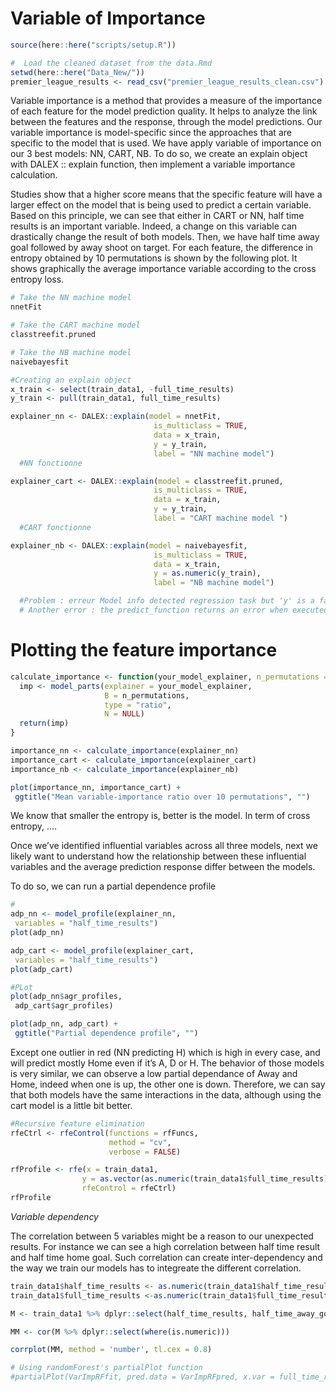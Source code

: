 # Variable of Importance

```r
source(here::here("scripts/setup.R"))
```

```r
#  Load the cleaned dataset from the data.Rmd
setwd(here::here("Data_New/"))
premier_league_results <- read_csv("premier_league_results_clean.csv")
```

Variable importance is a method that provides a measure of the importance of each feature for the model prediction quality. It helps to analyze the link between the features and the response, through the model predictions. 
Our variable importance is model-specific since the approaches that are specific to the model that is used. We have apply variable of importance on our 3 best models: NN, CART, NB. To do so, we create an explain object with DALEX :: explain function, then implement a variable importance calculation. 

Studies show that a higher score means that the specific feature will have a larger effect on the model that is being used to predict a certain variable. Based on this principle, we can see that either in CART or NN, half time results is an important variable. Indeed, a change on this variable can drastically change the result of both models. Then, we have half time away goal followed by away shoot on target.
For each feature, the difference in entropy obtained by 10 permutations is shown by the following plot. It shows graphically the average importance variable according to the cross entropy loss.

```r
# Take the NN machine model 
nnetFit

# Take the CART machine model 
classtreefit.pruned

# Take the NB machine model 
naivebayesfit

#Creating an explain object
x_train <- select(train_data1, -full_time_results)
y_train <- pull(train_data1, full_time_results)

explainer_nn <- DALEX::explain(model = nnetFit,
                                is_multiclass = TRUE,
                                data = x_train,
                                y = y_train,
                                label = "NN machine model")
  #NN fonctionne

explainer_cart <- DALEX::explain(model = classtreefit.pruned,
                                is_multiclass = TRUE,
                                data = x_train,
                                y = y_train,
                                label = "CART machine model ")
  #CART fonctionne

explainer_nb <- DALEX::explain(model = naivebayesfit,
                                is_multiclass = TRUE,
                                data = x_train,
                                y = as.numeric(y_train),
                                label = "NB machine model")

  #Problem : erreur Model info detected regression task but 'y' is a factor . (  WARNING  ), so i turn into as.numeric
  # Another error : the predict_function returns an error when executed (  WARNING  ) 
```


# Plotting the feature importance
```r
calculate_importance <- function(your_model_explainer, n_permutations = 10) {
  imp <- model_parts(explainer = your_model_explainer,
                     B = n_permutations,
                     type = "ratio",
                     N = NULL)
  return(imp)
}

importance_nn <- calculate_importance(explainer_nn)
importance_cart <- calculate_importance(explainer_cart)
importance_nb <- calculate_importance(explainer_nb)

plot(importance_nn, importance_cart) +
 ggtitle("Mean variable-importance ratio over 10 permutations", "")

```

We know that smaller the entropy is, better is the model. In term of cross entropy, ....


Once we’ve identified influential variables across all three models, next we likely want to understand how the relationship between these influential variables and the average prediction response differ between the models.

To do so, we can run a partial dependence profile

```r
#
adp_nn <- model_profile(explainer_nn, 
 variables = "half_time_results")
plot(adp_nn)

adp_cart <- model_profile(explainer_cart, 
 variables = "half_time_results")
plot(adp_cart)

#PLot 
plot(adp_nn$agr_profiles, 
 adp_cart$agr_profiles)

plot(adp_nn, adp_cart) +
 ggtitle("Partial dependence profile", "")

```
Except one outlier in red (NN predicting H) which is high in every case, and will predict mostly Home even if it's A, D or H. The behavior of those models is very similar, we can observe a low partial dependance of Away and Home, indeed when one is up, the other one is down. Therefore, we can say that both models have the same interactions in the data, although using the cart model is a little bit better.


```r
#Recursive feature elimination
rfeCtrl <- rfeControl(functions = rfFuncs,
                      method = "cv",
                      verbose = FALSE)

rfProfile <- rfe(x = train_data1, 
                y = as.vector(as.numeric(train_data1$full_time_results)),
                rfeControl = rfeCtrl)
rfProfile
```

*Variable dependency*

The correlation between 5 variables might be a reason to our unexpected results. For instance we can see a high correlation between half time result and half time home goal. Such correlation can create inter-dependency and the way we train our models has to integreate the different correlation.  

```r
train_data1$half_time_results <- as.numeric(train_data1$half_time_results)
train_data1$full_time_results <-as.numeric(train_data1$full_time_results)

M <- train_data1 %>% dplyr::select(half_time_results, half_time_away_goals, half_time_home_goals, away_shots_ontarget, full_time_results)

MM <- cor(M %>% dplyr::select(where(is.numeric)))

corrplot(MM, method = 'number', tl.cex = 0.8)

# Using randomForest's partialPlot function
#partialPlot(VarImpRFfit, pred.data = VarImpRFpred, x.var = full_time_results)

```